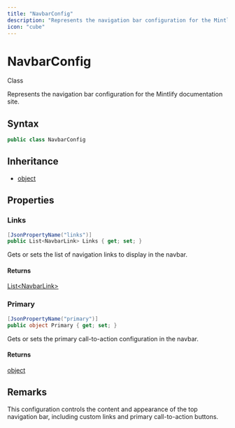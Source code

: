```yaml
---
title: "NavbarConfig"
description: "Represents the navigation bar configuration for the Mintlify documentation site."
icon: "cube"
---
```


# NavbarConfig

<Badge variant="outline">Class</Badge>

Represents the navigation bar configuration for the Mintlify documentation site.

## Syntax

```csharp
public class NavbarConfig
```

## Inheritance

- [object](https://learn.microsoft.com/dotnet/api/system.object)

## Properties

### Links

```csharp
[JsonPropertyName("links")]
public List<NavbarLink> Links { get; set; }
```

Gets or sets the list of navigation links to display in the navbar.

#### Returns

[List&lt;NavbarLink&gt;](https://learn.microsoft.com/dotnet/api/system.collections.generic.list-1)

### Primary

```csharp
[JsonPropertyName("primary")]
public object Primary { get; set; }
```

Gets or sets the primary call-to-action configuration in the navbar.

#### Returns

[object](https://learn.microsoft.com/dotnet/api/system.object)


## Remarks

This configuration controls the content and appearance of the top navigation bar,
including custom links and primary call-to-action buttons.


